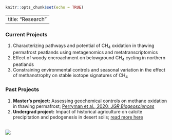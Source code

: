 
```r
knitr::opts_chunk$set(echo = TRUE)
```


---
title: "Research"
---

### Current Projects
1. Characterizing pathways and potential of CH~4~ oxidation in thawing permafrost peatlands using metagenomics and metatranscriptomics
2. Effect of woody encroachment on belowground CH~4~ cycling in northern peatlands
3. Constraining environmental controls and seasonal variation in the effect of methanotrophy on stable isotope signatures of CH~4~ 

### Past Projects
1. __Master's project:__ Assessing geochemical controls on methane oxidation in thawing permafrost; [Perryman et al., 2020; _JGR Biogeosciences_](https://agupubs.onlinelibrary.wiley.com/doi/abs/10.1029/2019JG005526) 
2. __Undergrad project:__ Impact of historical agriculture on calcite precipitation and pedogenesis in desert soils; [read more here](https://anthrosource.onlinelibrary.wiley.com/doi/10.1111/cuag.12241?fbclid=IwAR2OjBvRfMkLfhBn88jV-UoSQ5S7mBNaBVkkiYL5DDYjSWnrKefuQGwvMyQ)

<br>![](/Users/Clarice/Personal_Site/Kaamanen_pano.jpg)






